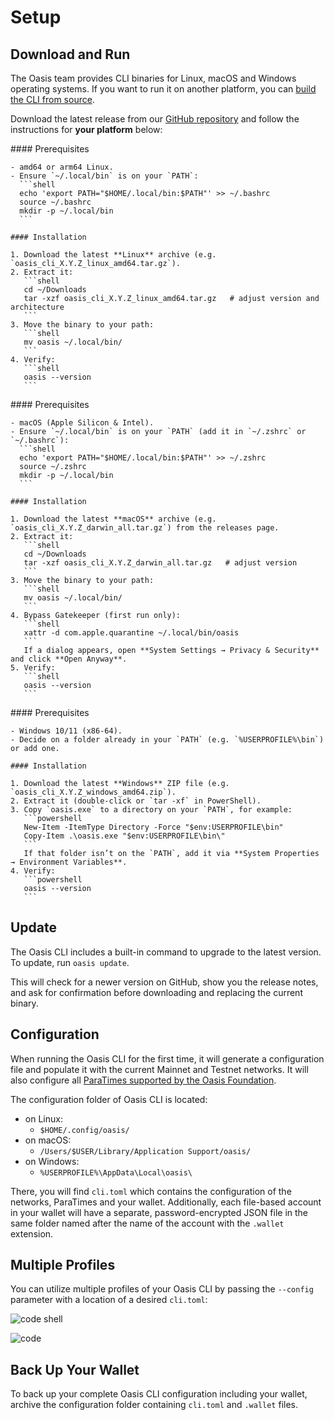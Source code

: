 
# Setup

## Download and Run

The Oasis team provides CLI binaries for Linux,
macOS and Windows operating systems.
If you want to run it on another platform,
you can [build the CLI from source][cli-source].

Download the latest release from our [GitHub repository][cli-releases] and
follow the instructions for **your platform** below:

<Tabs>
  <TabItem value="Linux" label="Linux">
    #### Prerequisites

    - amd64 or arm64 Linux.
    - Ensure `~/.local/bin` is on your `PATH`:
      ```shell
      echo 'export PATH="$HOME/.local/bin:$PATH"' >> ~/.bashrc
      source ~/.bashrc
      mkdir -p ~/.local/bin
      ```

    #### Installation

    1. Download the latest **Linux** archive (e.g. `oasis_cli_X.Y.Z_linux_amd64.tar.gz`).
    2. Extract it:
       ```shell
       cd ~/Downloads
       tar -xzf oasis_cli_X.Y.Z_linux_amd64.tar.gz   # adjust version and architecture
       ```
    3. Move the binary to your path:
       ```shell
       mv oasis ~/.local/bin/
       ```
    4. Verify:
       ```shell
       oasis --version
       ```
  </TabItem>

  <TabItem value="macOS" label="macOS">
    #### Prerequisites

    - macOS (Apple Silicon & Intel).
    - Ensure `~/.local/bin` is on your `PATH` (add it in `~/.zshrc` or `~/.bashrc`):
      ```shell
      echo 'export PATH="$HOME/.local/bin:$PATH"' >> ~/.zshrc
      source ~/.zshrc
      mkdir -p ~/.local/bin
      ```

    #### Installation

    1. Download the latest **macOS** archive (e.g. `oasis_cli_X.Y.Z_darwin_all.tar.gz`) from the releases page.
    2. Extract it:
       ```shell
       cd ~/Downloads
       tar -xzf oasis_cli_X.Y.Z_darwin_all.tar.gz   # adjust version
       ```
    3. Move the binary to your path:
       ```shell
       mv oasis ~/.local/bin/
       ```
    4. Bypass Gatekeeper (first run only):
       ```shell
       xattr -d com.apple.quarantine ~/.local/bin/oasis
       ```
       If a dialog appears, open **System Settings → Privacy & Security** and click **Open Anyway**.
    5. Verify:
       ```shell
       oasis --version
       ```
  </TabItem>

  <TabItem value="Windows" label="Windows">
    #### Prerequisites

    - Windows 10/11 (x86-64).
    - Decide on a folder already in your `PATH` (e.g. `%USERPROFILE%\bin`) or add one.

    #### Installation

    1. Download the latest **Windows** ZIP file (e.g. `oasis_cli_X.Y.Z_windows_amd64.zip`).
    2. Extract it (double-click or `tar -xf` in PowerShell).
    3. Copy `oasis.exe` to a directory on your `PATH`, for example:
       ```powershell
       New-Item -ItemType Directory -Force "$env:USERPROFILE\bin"
       Copy-Item .\oasis.exe "$env:USERPROFILE\bin\"
       ```
       If that folder isn’t on the `PATH`, add it via **System Properties → Environment Variables**.
    4. Verify:
       ```powershell
       oasis --version
       ```
  </TabItem>
</Tabs>

## Update

The Oasis CLI includes a built-in command to upgrade to the latest version.
To update, run `oasis update`.

This will check for a newer version on GitHub, show you the release notes,
and ask for confirmation before downloading and replacing the current binary.

## Configuration

When running the Oasis CLI for the first time, it will generate a configuration
file and populate it with the current Mainnet and Testnet networks. It will also
configure all [ParaTimes supported by the Oasis Foundation][paratimes].

The configuration folder of Oasis CLI is located:

- on Linux:
  - `$HOME/.config/oasis/`
- on macOS:
  - `/Users/$USER/Library/Application Support/oasis/`
- on Windows:
  - `%USERPROFILE%\AppData\Local\oasis\`

There, you will find `cli.toml` which contains the configuration of the
networks, ParaTimes and your wallet. Additionally, each file-based account in
your wallet will have a separate, password-encrypted JSON file in the same
folder named after the name of the account with the `.wallet` extension.

## Multiple Profiles

You can utilize multiple profiles of your Oasis CLI by
passing the `--config` parameter
with a location of a desired `cli.toml`:

![code shell](../examples/setup/wallet-list-config.in.static)

![code](../examples/setup/wallet-list-config.out.static)

## Back Up Your Wallet

To back up your complete Oasis CLI configuration including your wallet, archive
the configuration folder containing `cli.toml` and `.wallet` files.

[cli-releases]: https://github.com/oasisprotocol/cli/releases
[cli-source]: https://github.com/oasisprotocol/cli
[paratimes]: https://github.com/oasisprotocol/docs/blob/main/docs/build/tools/other-paratimes/README.mdx
